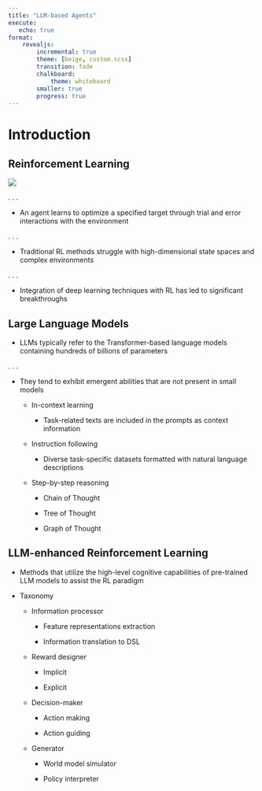 ```yaml
---
title: "LLM-based Agents"
execute: 
   echo: true
format: 
    revealjs:
        incremental: true
        theme: [beige, custom.scss]
        transition: fade
        chalkboard:
            theme: whiteboard
        smaller: true
        progress: true
---
```


<!----------------------------------------------------- Content ----------------------------------------------------->

# Introduction

## Reinforcement Learning

![](images/reinforcement_learning.png)

. . .

- An agent learns to optimize a specified target through trial and error interactions with the environment

. . .

- Traditional RL methods struggle with high-dimensional state spaces and complex environments

. . .

- Integration of deep learning techniques with RL has led to significant breakthroughs

## Large Language Models

- LLMs typically refer to the Transformer-based language models containing hundreds of billions of parameters

. . .

- They tend to exhibit emergent abilities that are not present in small models

    - In-context learning

        - Task-related texts are included in the prompts as context information

    - Instruction following

        - Diverse task-specific datasets formatted with natural language descriptions

    - Step-by-step reasoning

        - Chain of Thought

        - Tree of Thought

        - Graph of Thought 

## LLM-enhanced Reinforcement Learning

- Methods that utilize the high-level cognitive capabilities of pre-trained LLM models to assist the RL paradigm

- Taxonomy

    - Information processor

        - Feature representations extraction

        - Information translation to DSL

    - Reward designer

        - Implicit

        - Explicit

    - Decision-maker

        - Action making

        - Action guiding

    - Generator

        - World model simulator

        - Policy interpreter